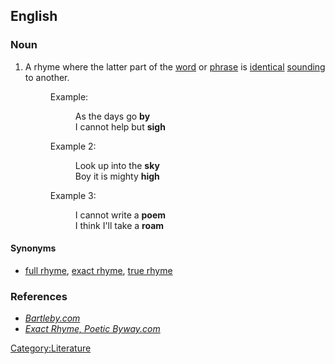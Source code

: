 ==English==

===Noun===
{{infl|en|noun|head=[[perfect]] [[rhyme]]}}

# {{poetry}} A rhyme where the latter part of the [[word]] or [[phrase]] is [[identical]] [[sounding]] to another.
#: Example:
#:: As the days go '''by'''
#:: I cannot help but '''sigh'''
#: Example 2:
#:: Look up into the '''sky'''
#:: Boy it is mighty '''high'''
#: Example 3:
#:: I cannot write a '''poem'''
#:: I think I'll take a '''roam'''
====Synonyms====
* [[full rhyme]], [[exact rhyme]], [[true rhyme]]

===References===
* ''[http://www.bartleby.com/61/83/P0188300.html Bartleby.com]''
* ''[http://www.poeticbyway.com/gl-e.html#exact_rhyme Exact Rhyme, Poetic Byway.com]''

[[Category:Literature]]